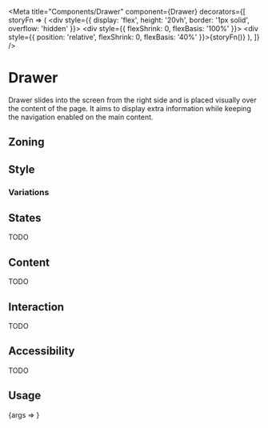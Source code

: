 


<Meta
	title="Components/Drawer"
	component={Drawer}
	decorators={[
		storyFn => (
			<div style={{ display: 'flex', height: '20vh', border: '1px solid', overflow: 'hidden' }}>
				<div style={{ flexShrink: 0, flexBasis: '100%' }}></div>
				<div style={{ position: 'relative', flexShrink: 0, flexBasis: '40%' }}>{storyFn()}</div>
			</div>
		),
	]}
/>

# Drawer

Drawer slides into the screen from the right side and is placed visually over the content of the page.
It aims to display extra information while keeping the navigation enabled on the main content.

## Zoning

<FigmaImage
	src="https://www.figma.com/file/qc8oUSyVJM67gSsbTShftt/%F0%9F%93%90-Zoning?node-id=744%3A263"
	alt="zoning image for drawers"
/>

## Style

<FigmaIframe
	light="https://www.figma.com/file/x0RxG7E0CzVWDycXtNgq7H/Drawer?node-id=1%3A83"
	dark="https://www.figma.com/file/x0RxG7E0CzVWDycXtNgq7H/Drawer?node-id=1%3A105"
/>

### Variations

<Canvas>
	<Story story={Stories.Simple} />
</Canvas>

## States

TODO

## Content

TODO

## Interaction

TODO

## Accessibility

TODO

## Usage

<Canvas>
	<Story
		name="usage"
		args={{
			visible: true,
			title: 'Title',
			children: 'Content',
		}}
		argTypes={{
			visible: {
				name: 'Drawer is visible or not',
				control: {
					type: 'boolean',
				},
			},
			title: {
				name: 'Drawer title',
			},
			children: {
				name: 'Drawer content',
			},
		}}
	>
		{args => <Drawer {...args} />}
	</Story>
</Canvas>

<ArgsTable story="usage" />
